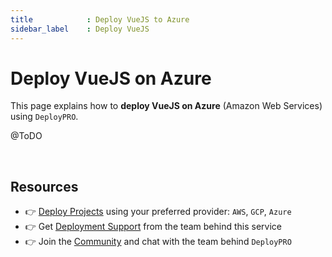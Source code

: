 ```yaml
---
title            : Deploy VueJS to Azure
sidebar_label    : Deploy VueJS
---
```


# Deploy VueJS on Azure 

This page explains how to **deploy VueJS on Azure** (Amazon Web Services) using `DeployPRO`.

@ToDO

<br />

## Resources

- 👉 [Deploy Projects](https://deploypro.dev/) using your preferred provider: `AWS`, `GCP`, `Azure`
- 👉 Get [Deployment Support](https://deploypro.dev/support/) from the team behind this service
- 👉 Join the [Community](https://discord.gg/qQhjQZhnur) and chat with the team behind `DeployPRO`
